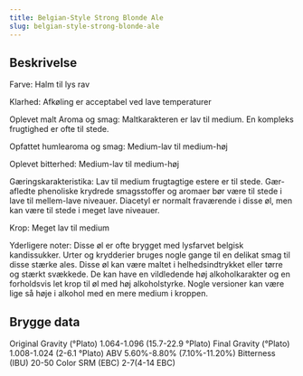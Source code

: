 ```yaml
---
title: Belgian-Style Strong Blonde Ale
slug: belgian-style-strong-blonde-ale
---
```


## Beskrivelse
Farve: Halm til lys rav

Klarhed: Afkøling er acceptabel ved lave temperaturer

Oplevet malt Aroma og smag: Maltkarakteren er lav til medium. En kompleks frugtighed er ofte til stede.

Opfattet humlearoma og smag: Medium-lav til medium-høj

Oplevet bitterhed: Medium-lav til medium-høj

Gæringskarakteristika: Lav til medium frugtagtige estere er til stede. Gær-afledte phenoliske krydrede smagsstoffer og aromaer bør være til stede i lave til mellem-lave niveauer. Diacetyl er normalt fraværende i disse øl, men kan være til stede i meget lave niveauer.

Krop: Meget lav til medium

Yderligere noter: Disse øl er ofte brygget med lysfarvet belgisk kandissukker. Urter og krydderier bruges nogle gange til en delikat smag til disse stærke ales. Disse øl kan være maltet i helhedsindtrykket eller tørre og stærkt svækkede. De kan have en vildledende høj alkoholkarakter og en forholdsvis let krop til øl med høj alkoholstyrke. Nogle versioner kan være lige så høje i alkohol med en mere medium i kroppen.



## Brygge data
Original Gravity (°Plato) 1.064-1.096 (15.7-22.9 °Plato)
Final Gravity  (°Plato) 1.008-1.024 (2-6.1 °Plato)
ABV 5.60%-8.80% (7.10%-11.20%)
Bitterness (IBU) 20-50
Color SRM (EBC) 2-7(4-14 EBC)					

